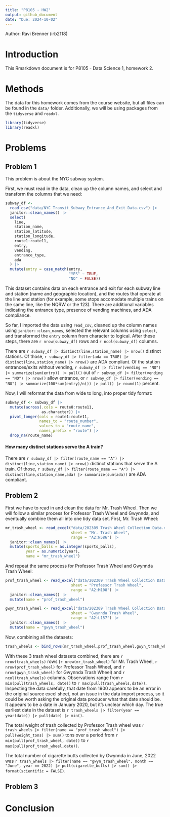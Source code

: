 ```yaml
---
title: "P8105 - HW2"
output: github_document
date: "Due: 2024-10-02"
---
```


Author: Ravi Brenner (irb2118)

# Introduction
This Rmarkdown document is for P8105 - Data Science 1, homework 2.

# Methods
The data for this homework comes from the course website, but all files can be found in the `data/` folder. Additionally, we will be using packages from the `tidyverse` and `readxl`.

```r
library(tidyverse)
library(readxl)
```


# Problems

## Problem 1

This problem is about the NYC subway system.

First, we must read in the data, clean up the column names, and select and transform the columns that we need:

```r
subway_df <-
  read_csv("data/NYC_Transit_Subway_Entrance_And_Exit_Data.csv") |>
  janitor::clean_names() |>
  select(
    line,
    station_name,
    station_latitude,
    station_longitude,
    route1:route11,
    entry,
    vending,
    entrance_type,
    ada
  ) |>
  mutate(entry = case_match(entry,
                            "YES" ~ TRUE,
                            "NO" ~ FALSE))
```

This dataset contains data on each entrance and exit for each subway line and station (name and geographic location), and the routes that operate at the line and station (for example, some stops accomodate multiple trains on the same line, like the NQRW or the 123). There are additional variables indicating the entrance type, presence of vending machines, and ADA compliance.

So far, I imported the data using `read_csv`, cleaned up the column names using `janitor::clean_names`, selected the relevant columns using `select`, and transformed the `entry` column from character to logical. After these steps, there are `r nrow(subway_df)` rows and `r ncol(subway_df)` columns. 

There are `r subway_df |> distinct(line,station_name) |> nrow()` distinct stations. Of those, `r subway_df |> filter(ada == TRUE) |> distinct(line,station_name) |> nrow()` are ADA compliant. Of the station entrances/exits without vending, `r subway_df |> filter(vending == "NO") |> summarize(sum(entry)) |> pull()` out of `r subway_df |> filter(vending == "NO") |> nrow()` allow entrance, or `r subway_df |> filter(vending == "NO") |> summarize(100*sum(entry)/n()) |> pull() |> round(1)` percent. 


Now, I will reformat the data from wide to long, into proper tidy format:
```r
subway_df <- subway_df |>
  mutate(across(.cols = route8:route11,
                as.character)) |>
  pivot_longer(cols = route1:route11,
               names_to = "route_number",
               values_to = "route_name",
               names_prefix = "route") |>
  drop_na(route_name)
```

#### How many distinct stations serve the A train? 
There are `r subway_df |> filter(route_name == "A") |> distinct(line,station_name) |> nrow()` distinct stations that serve the A train. Of those, `r subway_df |> filter(route_name == "A") |> distinct(line,station_name,ada) |> summarize(sum(ada))` are ADA compliant.



## Problem 2

First we have to read in and clean the data for Mr. Trash Wheel. Then we will follow a similar process for Professor Trash Wheel and Gwynnda, and eventually combine them all into one tidy data set. First, Mr. Trash Wheel:

```r
mr_trash_wheel <- read_excel("data/202309 Trash Wheel Collection Data.xlsx",
                             sheet = "Mr. Trash Wheel",
                             range = "A2:N586") |>
  janitor::clean_names() |>
  mutate(sports_balls = as.integer(sports_balls),
         year = as.numeric(year),
         name = "mr_trash_wheel") 
```

And repeat the same process for Professor Trash Wheel and Gwynnda Trash Wheel:
```r
prof_trash_wheel <- read_excel("data/202309 Trash Wheel Collection Data.xlsx",
                             sheet = "Professor Trash Wheel",
                             range = "A2:M108") |>
  janitor::clean_names() |>
  mutate(name = "prof_trash_wheel")

gwyn_trash_wheel <- read_excel("data/202309 Trash Wheel Collection Data.xlsx",
                             sheet = "Gwynnda Trash Wheel",
                             range = "A2:L157") |>
  janitor::clean_names() |>
  mutate(name = "gwyn_trash_wheel")
```

Now, combining all the datasets:

```r
trash_wheels <- bind_rows(mr_trash_wheel,prof_trash_wheel,gwyn_trash_wheel)
```

With these 3 trash wheel datasets combined, there are `r nrow(trash_wheels)` rows (`r nrow(mr_trash_wheel)` for Mr. Trash Wheel, `r nrow(prof_trash_wheel)` for Professor Trash Wheel, and `r nrow(gwyn_trash_wheel)` for Gwynnda Trash Wheel) and `r ncol(trash_wheels)` columns. Observations range from `r min(pull(trash_wheels, date))` to `r max(pull(trash_wheels,date))`. Inspecting the data carefully, that date from 1900 appears to be an error in the original source excel sheet, not an issue in the data import process, so it could be worth asking the original data producer what that date should be. It appears to be a date in January 2020, but it's unclear which day. The true earliest date in the dataset is `r trash_wheels |> filter(year == year(date)) |> pull(date) |> min()`.

The total weight of trash collected by Professor Trash wheel was `r trash_wheels |> filter(name == "prof_trash_wheel") |> pull(weight_tons) |> sum()` tons over a period from `r min(pull(prof_trash_wheel, date))` to `r max(pull(prof_trash_wheel,date))`.

The total number of cigarette butts collected by Gwynnda in June, 2022 was `r trash_wheels |> filter(name == "gwyn_trash_wheel", month == "June", year == 2022) |> pull(cigarette_butts) |> sum() |> format(scientific = FALSE)`.

## Problem 3

# Conclusion